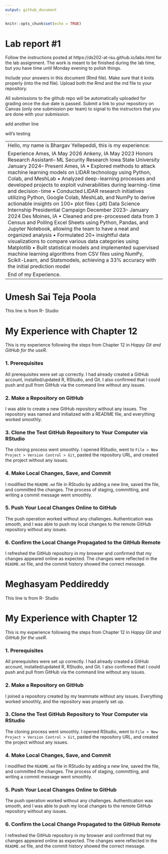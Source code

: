 ```yaml
---
output: github_document
---
```


<!-- README.md is generated from README.Rmd. Please edit the README.Rmd file -->


```r
knitr::opts_chunk$set(echo = TRUE)
```

# Lab report #1

Follow the instructions posted at https://ds202-at-isu.github.io/labs.html for the lab assignment. The work is meant to be finished during the lab time, but you have time until Monday evening to polish things.

Include your answers in this document (Rmd file). Make sure that it knits properly (into the md file). Upload both the Rmd and the md file to your repository.  

All submissions to the github repo will be automatically uploaded for grading once the due date is passed.
Submit a link to your repository on Canvas (only one submission per team) to signal to the instructors that you are done with your submission.

add another line

will's testing

------------------------------------------------------------------------------------------------------------------------------------------------
Hello, my name is Bhargav Yellepeddi, this is my experience:

Experience
 Ames, IA
 May 2026
 Ankeny, IA
 May 2023
 Honors Research Assistant– ML Security Research
 Iowa State University
 January 2024– Present
 Ames, IA
 • Explored methods to attack machine learning models on LIDAR technology using Python, Colab, and MeshLab
 • Analyzed deep-learning processes and developed projects to exploit vulnerabilities during learning-time and
 decision-time
 • Conducted LIDAR research initiatives utilizing Python, Google Colab, MeshLab, and NumPy to derive actionable
 insights on 100+ plot files (.plt)
 Data Science Internship
 Presidential Campaign
 December 2023– January 2024
 Des Moines, IA
 • Cleaned and pre-processed data from 3 Census and Polling Excel Sheets using Python, Pandas, and Jupyter
 Notebook, allowing the team to have a neat and organized analysis
 • Formulated 20+ insightful data visualizations to compare various data categories using Matplotlib
 • Built statistical models and implemented supervised machine learning algorithms from CSV files using NumPy,
 Scikit-Learn, and Statsmodels, achieving a 33% accuracy with the initial prediction model

 End of my Experience. 
 ----------------------------------------------------------------------------------------------------------------------------------------------
 
# **Umesh Sai Teja Poola**
This line is from R- Studio

# My Experience with Chapter 12

This is my experience following the steps from Chapter 12 in *Happy Git and GitHub for the useR*.

### 1. Prerequisites

All prerequisites were set up correctly. I had already created a GitHub account, installed/updated R, RStudio, and Git. I also confirmed that I could push and pull from GitHub via the command line without any issues.

### 2. Make a Repository on GitHub

I was able to create a new GitHub repository without any issues. The repository was named and initialized with a README file, and everything worked smoothly.

### 3. Clone the Test GitHub Repository to Your Computer via RStudio

The cloning process went smoothly. I opened RStudio, went to `File > New Project > Version Control > Git`, pasted the repository URL, and created the project without any issues.

### 4. Make Local Changes, Save, and Commit

I modified the `README.md` file in RStudio by adding a new line, saved the file, and committed the changes. The process of staging, committing, and writing a commit message went smoothly.

### 5. Push Your Local Changes Online to GitHub

The push operation worked without any challenges. Authentication was smooth, and I was able to push my local changes to the remote GitHub repository without any issues.

### 6. Confirm the Local Change Propagated to the GitHub Remote

I refreshed the GitHub repository in my browser and confirmed that my changes appeared online as expected. The changes were reflected in the `README.md` file, and the commit history showed the correct message.


# Meghasyam Peddireddy

This line is from R- Studio

# My Experience with Chapter 12

This is my experience following the steps from Chapter 12 in *Happy Git and GitHub for the useR*.

### 1. Prerequisites

All prerequisites were set up correctly. I had already created a GitHub account, installed/updated R, RStudio, and Git. I also confirmed that I could push and pull from GitHub via the command line without any issues.

### 2. Make a Repository on GitHub

I joined a repository created by my teammate without any issues. Everything worked smoothly, and the repository was properly set up.

### 3. Clone the Test GitHub Repository to Your Computer via RStudio

The cloning process went smoothly. I opened RStudio, went to `File > New Project > Version Control > Git`, pasted the repository URL, and created the project without any issues.

### 4. Make Local Changes, Save, and Commit

I modified the `README.md` file in RStudio by adding a new line, saved the file, and committed the changes. The process of staging, committing, and writing a commit message went smoothly.

### 5. Push Your Local Changes Online to GitHub

The push operation worked without any challenges. Authentication was smooth, and I was able to push my local changes to the remote GitHub repository without any issues.

### 6. Confirm the Local Change Propagated to the GitHub Remote

I refreshed the GitHub repository in my browser and confirmed that my changes appeared online as expected. The changes were reflected in the `README.md` file, and the commit history showed the correct message.



